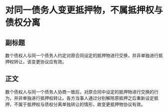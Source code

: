 # 对同一债务人变更抵押物，不属抵押权与债权分离
## 副标题
数个债权人与同一个债务人约定对原合同设定的抵押物进行交换，并非单独进行抵押权转让，该变更协议应有效。
## 正文
数个债权人与同一个债务人协商一致后，对原合同中设定的抵押物进行交换的行为，并非单独进行抵押权转让。各方当事人通过分别解除原抵押之后重新设定抵押，不属于抵押权与债权分离单独转让的情形，故变更抵押物协议有效。